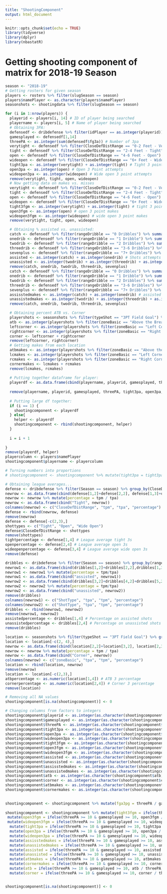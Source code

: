 ```yaml
---
title: "ShootingComponent"
output: html_document
---
```


```r
knitr::opts_chunk$set(echo = TRUE)
library(tidyverse)
library(dplyr)
library(nbastatR)
```

# Getting shooting component of matrix for 2018-19 Season
```r
season <- "2018-19"
# Getting rosters for given season
players <- rosters %>% filter(slugSeason == season)
players$namePlayer <- as.character(players$namePlayer)
seasonshots <- shootingdata %>% filter(slugSeason == season)

for (i in 1:nrow(players)) {
  playerid <- players[i, 14] # ID of player being searched
  playername <- players[i, 5] # Name of player being searched
  # Obtaining 3PA:
  defensedf <- dribdefense %>% filter(idPlayer == as.integer(playerid)) %>% filter(Season == season)
  gamesplayed <- defensedf[1,14]
  threePA <- as.integer(sum(defensedf$fg3a)) # Number of 3pa
  verytight <- defensedf %>% filter(CloseDefDistRange == "0-2 Feet - Very Tight") %>% summarise(tpa = sum(fg3a))
  tight <- defensedf %>% filter(CloseDefDistRange == "2-4 Feet - Tight") %>% summarise(tpa = sum(fg3a))
  open <- defensedf %>% filter(CloseDefDistRange == "4-6 Feet - Open") %>% summarise(tpa = sum(fg3a))
  wideopen <- defensedf %>% filter(CloseDefDistRange == "6+ Feet - Wide Open") %>% summarise(tpa = sum(fg3a))
  tight3pa <- as.integer(verytight) + as.integer(tight) # Tight 3 point attempts
  open3pa <- as.integer(open) # Open 3 Point attempts
  wideopen3pa <- as.integer(wideopen) # Wide open 3 point attempts
  remove(verytight, tight, open, wideopen)
  # Now getting data on makes vs. misses
  verytight <- defensedf %>% filter(CloseDefDistRange == "0-2 Feet - Very Tight") %>% summarise(tpa = sum(fg3m))
  tight <- defensedf %>% filter(CloseDefDistRange == "2-4 Feet - Tight") %>% summarise(tpa = sum(fg3m))
  open <- defensedf %>% filter(CloseDefDistRange == "4-6 Feet - Open") %>% summarise(tpa = sum(fg3m))
  wideopen <- defensedf %>% filter(CloseDefDistRange == "6+ Feet - Wide Open") %>% summarise(tpa = sum(fg3m))
  tight3fgm <- as.integer(verytight) + as.integer(tight) # tight 3 point makes
  open3fgm <- as.integer(open) # open 3 point makes
  wideopen3fgm <- as.integer(wideopen) # wide open 3 point makes
  remove(verytight, tight, open, wideopen)

  # Obtaining % assisted vs. unassisted:
  catch <- defensedf %>% filter(rangeDribble == "0 Dribbles") %>% summarise(n = sum(fg3a))
  onedrib <- defensedf %>% filter(rangeDribble == "1 Dribble") %>% summarise(n = sum(fg3a))
  twodrib <- defensedf %>% filter(rangeDribble == "2 Dribbles") %>% summarise(n = sum(fg3a))
  threedrib <- defensedf %>% filter(rangeDribble == "3-6 Dribbles") %>% summarise(n = sum(fg3a))
  sevenplus <- defensedf %>% filter(rangeDribble == "7+ Dribbles") %>% summarise(n = sum(fg3a))
  assisted <- as.integer(catch) + as.integer(onedrib) # Shots attempts off potential assist
  unassisted <- as.integer(twodrib) + as.integer(threedrib) + as.integer(sevenplus) # Shot created by player
  remove(catch, onedrib, twodrib, threedrib, sevenplus)
  catch <- defensedf %>% filter(rangeDribble == "0 Dribbles") %>% summarise(n = sum(fg3m))
  onedrib <- defensedf %>% filter(rangeDribble == "1 Dribble") %>% summarise(n = sum(fg3m))
  twodrib <- defensedf %>% filter(rangeDribble == "2 Dribbles") %>% summarise(n = sum(fg3m))
  threedrib <- defensedf %>% filter(rangeDribble == "3-6 Dribbles") %>% summarise(n = sum(fg3m))
  sevenplus <- defensedf %>% filter(rangeDribble == "7+ Dribbles") %>% summarise(n = sum(fg3m))
  assisstedmakes <- as.integer(catch) + as.integer(onedrib) # assisted makes
  unassistedmakes <- as.integer(twodrib) + as.integer(threedrib) + as.integer(sevenplus) # unassisted makes
  remove(catch, onedrib, twodrib, threedrib, sevenplus)

  # Obtaining percent ATB vs. Corner
  playershots <- seasonshots %>% filter(typeShot == "3PT Field Goal") %>% filter(idPlayer == as.integer(playerid)) # all 3 point shots attempted
  atb <- as.integer(playershots %>% filter(zoneBasic == "Above the Break 3") %>% summarise(x = n()))
  leftcorner <- as.integer(playershots %>% filter(zoneBasic == "Left Corner 3") %>% summarise(x = n()))
  rightcorner <- as.integer(playershots %>% filter(zoneBasic == "Right Corner 3") %>% summarise(x = n()))
  corner <- leftcorner + rightcorner
  remove(leftcorner, rightcorner)
  # Getting makes from each location
  atbmakes <- as.integer(playershots %>% filter(zoneBasic == "Above the Break 3") %>% summarise(x = sum(isShotMade)))
  lcmakes <- as.integer(playershots %>% filter(zoneBasic == "Left Corner 3") %>% summarise(x = sum(isShotMade)))
  rcmakes <- as.integer(playershots %>% filter(zoneBasic == "Right Corner 3") %>% summarise(x = sum(isShotMade)))
  cornermakes <- lcmakes + rcmakes
  remove(lcmakes, rcmakes)
  
  # Putting together dataframe for player:
  playerdf <- as.data.frame(cbind(playername, playerid, gamesplayed, threePA, tight3pa, open3pa, wideopen3pa, tight3fgm, open3fgm, wideopen3fgm, assisted, unassisted, assisstedmakes, unassistedmakes, atb, corner, atbmakes, cornermakes))
  
  remove(playername, playerid, gamesplayed, threePA, tight3pa, open3pa, wideopen3pa, tight3fgm, open3fgm, wideopen3fgm, assisted, unassisted, assisstedmakes, unassistedmakes, atb, corner, atbmakes, cornermakes)
  
  # Putting large df together:
  if (i == 1) {
    shootingcomponent <- playerdf
  } else{
    helper <- playerdf
    shootingcomponent <- rbind(shootingcomponent, helper)
  }
  
  i = i + 1
  
}
remove(playerdf, helper)
playercolumn <- players$namePlayer
shootingcomponent$playername <- playercolumn

# Turning numbers into proportions
# shootingcomponent <- shootingcomponent %>% mutate(tight3pa = tight3pa / threePA) %>% mutate(open3pa = open3pa / threePA) %>% mutate(wideopen3pa = wideopen3pa / threePA) %>% mutate(assisted = assisted / threePA) %>% mutate(unassisted = unassisted / threePA) %>% mutate(atb = atb / threePA) %>% mutate(corner = corner / threePA)

# Obtaining league averages...
defense <- dribdefense %>% filter(Season == season) %>% group_by(CloseDefDistRange) %>% summarise(tpa = sum(fg3a), tpm = sum(fg3m)) %>% mutate(percentage = tpm / tpa) # Percentages based on defender distance
newrow <- as.data.frame(cbind(defense[1,2]+defense[2,2], defense[1,3]+defense[2,3]))
newrow <- newrow %>% mutate(percentage = tpm / tpa)
newrow <- as.data.frame(cbind("Tight", newrow))
colnames(newrow) <- c("CloseDefDistRange", "tpm", "tpa", "percentage")
defense <- rbind(newrow, defense)
remove(newrow)
defense <- defense[-c(2,3),]
shottypes <- c("Tight", "Open", "Wide Open")
defense$CloseDefDistRange <- shottypes
remove(shottypes)
tightpercentage <- defense[1,4] # League average tight 3s
openpercentage <- defense[2,4] # League average open 3s
wideopenpercentage <- defense[3,4] # League average wide open 3s
remove(defense)

dribbles <- dribdefense %>% filter(Season == season) %>% group_by(rangeDribble) %>% summarise(tpa = sum(fg3a), tpm = sum(fg3m)) %>% mutate(percentage = tpm / tpa) # percentages based on dribbles taken
newrow1 <- as.data.frame(cbind(dribbles[1,2]+dribbles[2,2],dribbles[1,3]+dribbles[2,3]))
newrow1 <- newrow1 %>% mutate(percentage = tpm/tpa)
newrow1 <- as.data.frame(cbind("assisted", newrow1))
newrow2 <- as.data.frame(cbind(dribbles[3,2]+dribbles[4,2]+dribbles[5,2],dribbles[3,3]+dribbles[4,3]+dribbles[5,3]))
newrow2 <- newrow2 %>% mutate(percentage = tpm/tpa)
newrow2 <- as.data.frame(cbind("unassisted", newrow2))
remove(dribbles)
colnames(newrow1) <- c("ShotType", "tpa", "tpm", "percentage")
colnames(newrow2) <- c("ShotType", "tpa", "tpm", "percentage")
dribbles <- rbind(newrow1, newrow2)
remove(newrow1, newrow2)
assistedpercentage <- dribbles[1,4] # Percentage on assisted shots
unassistedpercentage <- dribbles[2,4] # Percentage on unassisted shots
remove(dribbles)

location <- seasonshots %>% filter(typeShot == "3PT Field Goal") %>% group_by(zoneBasic) %>% summarise(tpa = n(), tpm = sum(isShotMade)) %>% mutate(percentage = tpm / tpa) # percentages based on location
location <- location[-c(2, 4),]
newrow <- as.data.frame(cbind(location[2,2]+location[3,2], location[2,3]+location[3,3]))
newrow <- newrow %>% mutate(percentage = tpm / tpa)
newrow <- as.data.frame(cbind("Corner", newrow))
colnames(newrow) <- c("zoneBasic", "tpa", "tpm", "percentage")
location <- rbind(location, newrow)
remove(newrow)
location <- location[-c(2,3),]
atbpercentage <- as.numeric(location[1,4]) # ATB 3 percentage
cornerpercentage <- as.numeric(location[2,4]) # Corner 3 percentage
remove(location)

# Removing all NA values
shootingcomponent[is.na(shootingcomponent)] <- 0

# Changing columns from factors to integers
shootingcomponent$playerid <- as.integer(as.character(shootingcomponent$playerid))
shootingcomponent$gamesplayed <- as.integer(as.character(shootingcomponent$gamesplayed))
shootingcomponent$threePA <- as.integer(as.character(shootingcomponent$threePA))
shootingcomponent$tight3pa <- as.integer(as.character(shootingcomponent$tight3pa))
shootingcomponent$open3pa <- as.integer(as.character(shootingcomponent$open3pa))
shootingcomponent$wideopen3pa <- as.integer(as.character(shootingcomponent$wideopen3pa))
shootingcomponent$tight3fgm <- as.integer(as.character(shootingcomponent$tight3fgm))
shootingcomponent$open3fgm <- as.integer(as.character(shootingcomponent$open3fgm))
shootingcomponent$wideopen3fgm <- as.integer(as.character(shootingcomponent$wideopen3fgm))
shootingcomponent$assisted <- as.integer(as.character(shootingcomponent$assisted))
shootingcomponent$unassisted <- as.integer(as.character(shootingcomponent$unassisted))
shootingcomponent$assisstedmakes <- as.integer(as.character(shootingcomponent$assisstedmakes))
shootingcomponent$unassistedmakes <- as.integer(as.character(shootingcomponent$unassistedmakes))
shootingcomponent$atb <- as.integer(as.character(shootingcomponent$atb))
shootingcomponent$corner <- as.integer(as.character(shootingcomponent$corner))
shootingcomponent$atbmakes <- as.integer(as.character(shootingcomponent$atbmakes))
shootingcomponent$cornermakes <- as.integer(as.character(shootingcomponent$cornermakes))
 

shootingcomponent <- shootingcomponent %>% mutate(fga3pg = threePA / gamesplayed) %>% select(playername:threePA, fga3pg, tight3pa:cornermakes)
                                      
shootingcomponent <- shootingcomponent %>% mutate(tight3fgm = ifelse(threePA >= 10 & gamesplayed >= 10, tight3fgm / tight3pa, 0)) %>% 
 mutate(open3fgm = ifelse(threePA >= 10 & gamesplayed >= 10, open3fgm / open3pa, 0)) %>% 
 mutate(wideopen3fgm = ifelse(threePA >= 10 & gamesplayed >= 10, wideopen3fgm / wideopen3pa, 0)) %>%
  mutate(tight3pa = ifelse(threePA >= 10 & gamesplayed >= 10, tight3pa / threePA, 0)) %>%
  mutate(open3pa = ifelse(threePA >= 10 & gamesplayed >= 10, open3pa / threePA, 0)) %>%
  mutate(wideopen3pa = ifelse(threePA >= 10 & gamesplayed >= 10, wideopen3pa / threePA, 0)) %>%
  mutate(assisstedmakes = ifelse(threePA >= 10 & gamesplayed >= 10, assisstedmakes / assisted, 0)) %>%
  mutate(unassistedmakes = ifelse(threePA >= 10 & gamesplayed >= 10, unassistedmakes / unassisted, 0)) %>%
  mutate(assisted = ifelse(threePA >= 10 & gamesplayed >= 10, assisted / threePA, 0)) %>%
  mutate(unassisted = ifelse(threePA >= 10 & gamesplayed >= 10, unassisted / threePA, 0)) %>%
  mutate(atbmakes = ifelse(threePA >= 10 & gamesplayed >= 10, atbmakes / atb, 0)) %>%
  mutate(cornermakes = ifelse(threePA >= 10 & gamesplayed >= 10, cornermakes / corner, 0)) %>%
  mutate(atb = ifelse(threePA >= 10 & gamesplayed >= 10, atb / threePA, 0)) %>%
  mutate(corner = ifelse(threePA >= 10 & gamesplayed >= 10, corner / threePA, 0))


shootingcomponent[is.na(shootingcomponent)] <- 0

```
